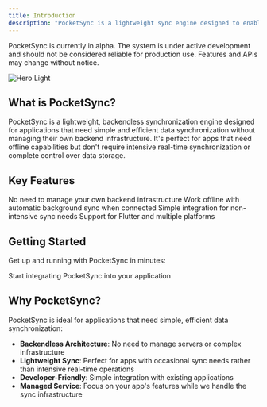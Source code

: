 ```yaml
---
title: Introduction
description: "PocketSync is a lightweight sync engine designed to enable seamless data synchronization across devices without maintaining your own backend infrastructure"
---
```


<Note type="warning">
  PocketSync is currently in alpha. The system is under active development and should not be considered reliable for production use. Features and APIs may change without notice.
</Note>

<img
  className="block"
  src="/images/architecture.svg"
  alt="Hero Light"
/>

## What is PocketSync?

PocketSync is a lightweight, backendless synchronization engine designed for applications that need simple and efficient data synchronization without managing their own backend infrastructure. It's perfect for apps that need offline capabilities but don't require intensive real-time synchronization or complete control over data storage.

## Key Features

<CardGroup cols={2}>
  <Card
    title="Backendless"
    icon="cloud"
  >
    No need to manage your own backend infrastructure
  </Card>
  <Card
    title="Offline-First"
    icon="wifi-slash"
  >
    Work offline with automatic background sync when connected
  </Card>
  <Card
    title="Lightweight"
    icon="feather"
  >
    Simple integration for non-intensive sync needs
  </Card>
  <Card
    title="Cross-Platform"
    icon="mobile"
  >
    Support for Flutter and multiple platforms
  </Card>
</CardGroup>

## Getting Started

Get up and running with PocketSync in minutes:

<CardGroup cols={2}>
  <Card
    title="Quick Start Guide"
    icon="rocket"
    href="/quickstart"
  >
    Start integrating PocketSync into your application
  </Card>
</CardGroup>

## Why PocketSync?

PocketSync is ideal for applications that need simple, efficient data synchronization:

- **Backendless Architecture**: No need to manage servers or complex infrastructure
- **Lightweight Sync**: Perfect for apps with occasional sync needs rather than intensive real-time operations
- **Developer-Friendly**: Simple integration with existing applications
- **Managed Service**: Focus on your app's features while we handle the sync infrastructure
